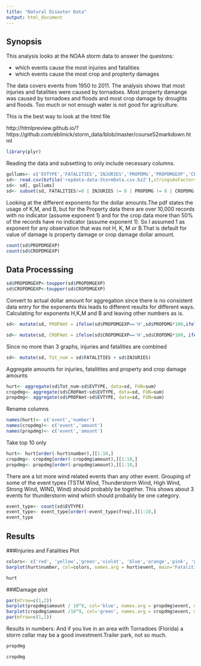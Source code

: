 ```yaml
---
title: "Natural Disaster Data"
output: html_document
---
```

## Synopsis
This analysis looks at the NOAA storm data to answer the questons:

- which events cause the most injuries and fatalities
- which events cause the most crop and propterty damages

The data covers events from  1950 to 2011. The analysis shows that most injuries and fatalities were caused by tornadoes. Most property damange was caused by tornadoes and floods and most crop damage by droughts and floods. Too much or not enough water is not good for agriculture.

This is the best way to look at the html file

http://htmlpreview.github.io/?https://github.com/eblinick/storm_data/blob/master/course52markdown.html


```r
library(plyr)
```


Reading the data and subsetting to only include necessary columns.
```r
gollums<- c('EVTYPE','FATALITIES','INJURIES','PROPDMG','PROPDMGEXP','CROPDMG','CROPDMGEXP') 
sd<- read.csv(bzfile('repdata-data-StormData.csv.bz2'),stringsAsFactors = FALSE)
sd<- sd[, gollums]
sd<- subset(sd, FATALITIES!=0 | INJURIES != 0 | PROPDMG != 0 | CROPDMG !=0)
```

Looking at the different exponents  for the dollar amounts.The pdf states the usage of K,M, and B, but for the Property data there are over 10,000 records with no indicator (assume exponent 1) and for the crop data more than 50% of the records have no indicator (assume exponent 1). So I assumed 1 as exponent for any observation that was not H, K, M or B.That is default for value of damage is property damage or crop damage dollar amount.
```r
count(sd$PROPDMGEXP)
count(sd$CROPDMGEXP)
```
## Data Processsing
```r
sd$PROPDMGEXP<-toupper(sd$PROPDMGEXP)
sd$CROPDMGEXP<-toupper(sd$CROPDMGEXP)
```


Convert to actual dollar amount for aggregation
since there is no consistent data entry for the exponents
this leads to different results for different ways. Calculating for exponents  H,K,M and B and leaving other numbers as is.

```r
sd<- mutate(sd, PROPAmt = ifelse(sd$PROPDMGEXP=='H',sd$PROPDMG*100,ifelse(sd$PROPDMGEXP=='K', sd$PROPDMG*10^3, ifelse(sd$PROPDMGEXP=='M', sd$PROPDMG*10^6, ifelse(sd$PROPDMGEXP=='B', sd$PROPDMG*10^9,sd$PROPDMG)))))
```

```r
sd<- mutate(sd, CROPAmt = ifelse(sd$CROPDMGEXP=='H',sd$CROPDMG*100, ifelse(sd$CROPDMGEXP=='K', sd$CROPDMG*10^3, ifelse(sd$CROPDMGEXP=='M', sd$CROPDMG*10^6, ifelse(sd$CROPDMGEXP=='B', sd$CROPDMG*10^9,sd$CROPDMG)))))        
```


Since no more than 3 graphs, injuries and fatalities are combined
```r
sd<- mutate(sd, Tot_num = sd$FATALITIES + sd$INJURIES)
```
Aggregate amounts for injuries, fatalitites and property and crop damage amounts
```r
hurt<- aggregate(sd$Tot_num~sd$EVTYPE, data=sd, FUN=sum)
cropdmg<- aggregate(sd$CROPAmt~sd$EVTYPE, data=sd, FUN=sum)
propdmg<- aggregate(sd$PROPAmt~sd$EVTYPE, data=sd, FUN=sum)
``` 

Rename columns
```r
names(hurt)<- c('event','number')
names(cropdmg)<- c('event','amount') 
names(propdmg)<- c('event','amount')
```


Take top 10 only
```r
hurt<- hurt[order(-hurt$number),][1:10,]
cropdmg<- cropdmg[order(-cropdmg$amount),][1:10,]
propdmg<- propdmg[order(-propdmg$amount),][1:10,]
```


There are a lot more wind related events than any other event. Grouping of some of the event types (TSTM Wind, Thunderstorm Wind, High Wind, Strong Wind, WIND, Wind) should probably be together. This shows about 3 events for thunderstorm wind which should probably be one category.

```r
event_type<- count(sd$EVTYPE)
event_type<- event_type[order(-event_type$freq),][1:10,]
event_type
```

## Results

###Injuries and Fatalities Plot

```r
colors<- c('red', 'yellow','green','violet', 'blue','orange','pink', 'grey','cyan', 'magenta')
barplot(hurt$number, col=colors, names.arg = hurt$event, main='Fatalities and Injuries by Events', ylab='Number of People',las=3)
```

```r
hurt
``` 


###Damage plot

```r
par(mfrow=c(1,2))
barplot(propdmg$amount / 10^9, col='blue', names.arg = propdmg$event, main='Property damage by Events',ylab='Damage $',las=3)
barplot(cropdmg$amount /10^9, col='green', names.arg = cropdmg$event, main='Crop Damage by Events',ylab='Damage $',las=3)
par(mfrow=c(1,1))
```
Results in numbers: And if you live in an area with Tornadoes (Florida) a storm cellar may be a good investment.Trailer park, not so much.


```r
propdmg

cropdmg
```
 
